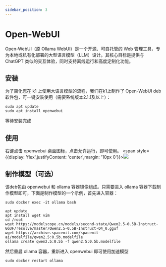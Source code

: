 ```yaml
---
sidebar_position: 3
---
```


# Open-WebUI

Open-WebUI（原 Ollama WebUI）是一个开源、可自托管的 Web 管理工具，专为本地或私有化部署的大型语言模型（LLM）设计。其核心目标是提供与 ChatGPT 类似的交互体验，同时支持离线运行和高度定制化功能。

## 安装

为了简化您在 k1 上使用大语言模型的流程，我们在k1上制作了 Open-WebUI deb 软件包，可一键安装使用（需要系统版本2.1.1及以上）：
```shell
sudo apt update
sudo apt install openwebui
```
等待安装完成

## 使用

右键点击 openwebui 桌面图标，点击允许运行，即可使用。
<span style={{display: 'flex',justifyContent: 'center',margin: '10px 0'}}>![](./openwebui.png)</span>

## 制作模型（可选）

该deb包由 openwebui 和 ollama 容器镜像组成。只需要进入 ollama 容器下载制作模型即可，下面是制作模型的一个示例，首先进入容器：
```shell
sudo docker exec -it ollama bash
```
```shell
apt update
apt install wget vim
cd /root
wget https://modelscope.cn/models/second-state/Qwen2.5-0.5B-Instruct-GGUF/resolve/master/Qwen2.5-0.5B-Instruct-Q4_0.gguf
wget https://archive.spacemit.com/spacemit-ai/modelfile/qwen2.5:0.5b.modelfile
ollama create qwen2.5:0.5b -f qwen2.5:0.5b.modelfile
```
然后重启 ollama 容器，重新进入 openwebui 即可使用加速模型
```shell
sudo docker restart ollama
```
